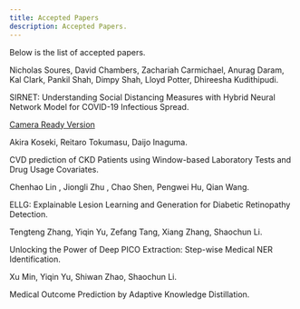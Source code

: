 ```yaml
---
title: Accepted Papers
description: Accepted Papers.
---
```


<PageDescription>

Below is the list of accepted papers.

</PageDescription>

<AnchorLinks>
  <AnchorLink>Nicholas Soures, David Chambers, Zachariah Carmichael, Anurag Daram, Kal Clark, Pankil Shah, Dimpy Shah, Lloyd Potter, Dhireesha Kudithipudi. 
  
  SIRNET: Understanding Social Distancing Measures with Hybrid Neural Network Model for COVID-19 Infectious Spread. 
  
  [Camera Ready Version](CameraReady_SIRNET.pdf)
  
  </AnchorLink>

  <AnchorLink>Akira Koseki, Reitaro Tokumasu, Daijo Inaguma. 
  
  CVD prediction of CKD Patients using Window-based Laboratory Tests and Drug Usage Covariates.

  </AnchorLink>

  <AnchorLink>Chenhao Lin , Jiongli Zhu , Chao Shen, Pengwei Hu, Qian Wang. 
  
  ELLG: Explainable Lesion Learning and Generation for Diabetic Retinopathy Detection.

  </AnchorLink>

  <AnchorLink>Tengteng Zhang, Yiqin Yu, Zefang Tang, Xiang Zhang, Shaochun Li. 
  
  Unlocking the Power of Deep PICO Extraction: Step-wise Medical NER Identification.

  </AnchorLink>

  <AnchorLink>Xu Min, Yiqin Yu, Shiwan Zhao, Shaochun Li. 
  
  Medical Outcome Prediction by Adaptive Knowledge Distillation. 

  </AnchorLink>
</AnchorLinks>